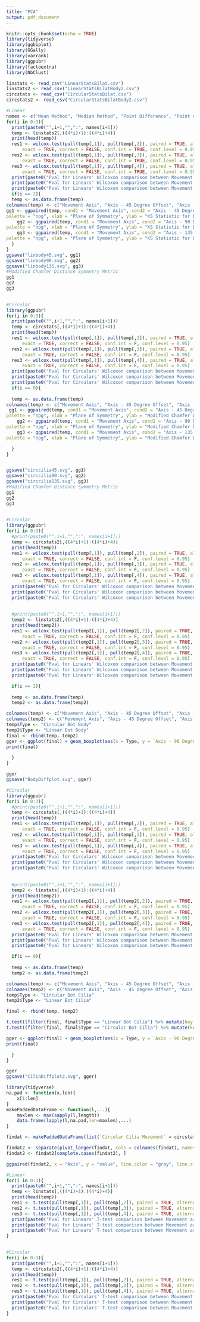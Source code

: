 ```yaml
---
title: "PCA"
output: pdf_document
---
```


```r
knitr::opts_chunk$set(echo = TRUE)
library(tidyverse)
library(ggbiplot)
library(GGally)
library(varrank)
library(ggpubr)
library(factoextra)
library(NbClust)
```

```r
linstats <- read_csv("LinearStatsBilat.csv")
linstats2 <- read_csv("LinearStatsBilatBody2.csv")
circstats <- read_csv("CircularStatsBilat.csv")
circstats2 <- read_csv("CircularStatsBilatBody2.csv")
```

```r
#Linear
names <- c("Mean Method", "Median Method", "Point Difference", "Point difference over total points")
for(i in 0:3){
  print(paste0("",i+1,"",":", names[i+1]))
  temp <- linstats2[,((4*i)+1):((4*i)+4)]
  print(head(temp))
  res1 <- wilcox.test(pull(temp[,1]), pull(temp[,2]), paired = TRUE, alternative = "less", mu = 0.0, 
      exact = TRUE, correct = FALSE, conf.int = TRUE, conf.level = 0.95)
  res2 <- wilcox.test(pull(temp[,1]), pull(temp[,3]), paired = TRUE, alternative = "less", mu = 0.0, 
      exact = TRUE, correct = FALSE, conf.int = TRUE, conf.level = 0.95)
  res3 <- wilcox.test(pull(temp[,1]), pull(temp[,4]), paired = TRUE, alternative = "less", mu = 0.0, 
      exact = TRUE, correct = FALSE, conf.int = TRUE, conf.level = 0.95)
  print(paste0("Pval for Linears' Wilcoxon comparison between Movement axis and 45 degree: ",res1$p.value))
  print(paste0("Pval for Linears' Wilcoxon comparison between Movement axis and 90 degree: ",res2$p.value))
  print(paste0("Pval for Linears' Wilcoxon comparison between Movement axis and 135 degree: ",res3$p.value))
  if(i == 2){
  temp <- as.data.frame(temp)
colnames(temp) <- c("Movement Axis", "Axis - 45 Degree Offset", "Axis - 90 Degree Offset", "Axis - 135 Degree Offset")
gg1 <- ggpaired(temp, cond1 = "Movement Axis", cond2 = "Axis - 45 Degree Offset", color = "condition", line.color = "gray", line.size = 0.4,
palette = "npg", xlab = "Plane of Symmetry", ylab = "KS Statistic for Distance between Body Points and Centre") + stat_compare_means(method = "wilcox.test", paired = TRUE, method.args = list(alternative = "greater"), label.x.npc = "right", vjust = 1.5)
    gg2 <- ggpaired(temp, cond1 = "Movement Axis", cond2 = "Axis - 90 Degree Offset", color = "condition", line.color = "gray", line.size = 0.4,
palette = "npg", xlab = "Plane of Symmetry", ylab = "KS Statistic for Distance between Body Points and Centre") + stat_compare_means(method = "wilcox.test", paired = TRUE, method.args = list(alternative = "greater"), label.x.npc = "right", vjust = 1.5)
    gg3 <- ggpaired(temp, cond1 = "Movement Axis", cond2 = "Axis - 135 Degree Offset", color = "condition", line.color = "gray", line.size = 0.4,
palette = "npg", xlab = "Plane of Symmetry", ylab = "KS Statistic for Distance between Body Points and Centre") + stat_compare_means(method = "wilcox.test", paired = TRUE, method.args = list(alternative = "greater"), label.x.npc = "right", vjust = 1.5)
  }
}
ggsave("linbody45.svg", gg1)
ggsave("linbody90.svg", gg2)
ggsave("linbody135.svg", gg3)
#Modified Chamfer Distance Symmetry Metric
gg1
gg2
gg3
  
```

```r
#Circular
library(ggpubr)
for(i in 0:3){
  print(paste0("",i+1,"",":", names[i+1]))
  temp <- circstats[,((4*i)+1):((4*i)+4)]
  print(head(temp))
  res1 <- wilcox.test(pull(temp[,1]), pull(temp[,2]), paired = TRUE, alternative = "greater", mu = 0.0, 
      exact = TRUE, correct = FALSE, conf.int = F, conf.level = 0.95)
  res2 <- wilcox.test(pull(temp[,1]), pull(temp[,3]), paired = TRUE, alternative = "greater", mu = 0.0, 
      exact = TRUE, correct = FALSE, conf.int = F, conf.level = 0.95)
  res3 <- wilcox.test(pull(temp[,1]), pull(temp[,4]), paired = TRUE, alternative = "greater", mu = 0.0, 
      exact = TRUE, correct = FALSE, conf.int = F, conf.level = 0.95)
  print(paste0("Pval for Circulars' Wilcoxon comparison between Movement axis and 45 degree: ",res1$p.value))
  print(paste0("Pval for Circulars' Wilcoxon comparison between Movement axis and 90 degree: ",res2$p.value))
  print(paste0("Pval for Circulars' Wilcoxon comparison between Movement axis and 135 degree: ",res3$p.value))
  if(i == 0){
  
  temp <- as.data.frame(temp)
colnames(temp) <- c("Movement Axis", "Axis - 45 Degree Offset", "Axis - 90 Degree Offset", "Axis - 135 Degree Offset")
 gg1 <- ggpaired(temp, cond1 = "Movement Axis", cond2 = "Axis - 45 Degree Offset", color = "condition", line.color = "gray", line.size = 0.4,
palette = "npg", xlab = "Plane of Symmetry", ylab = "Modified Chamfer Distance Symmetry Metric") + stat_compare_means(method = "wilcox.test", paired = TRUE, method.args = list(alternative = "less"), label.x.npc = "right", vjust = 2)
    gg2 <- ggpaired(temp, cond1 = "Movement Axis", cond2 = "Axis - 90 Degree Offset", color = "condition", line.color = "gray", line.size = 0.4,
palette = "npg", xlab = "Plane of Symmetry", ylab = "Modified Chamfer Distance Symmetry Metric") + stat_compare_means(method = "wilcox.test", paired = TRUE, method.args = list(alternative = "less"), label.x.npc = "right", vjust = 1.5)
    gg3 <- ggpaired(temp, cond1 = "Movement Axis", cond2 = "Axis - 135 Degree Offset", color = "condition", line.color = "gray", line.size = 0.4,
palette = "npg", xlab = "Plane of Symmetry", ylab = "Modified Chamfer Distance Symmetry Metric") + stat_compare_means(method = "wilcox.test", paired = TRUE, method.args = list(alternative = "less"), label.x.npc = "right", vjust = 3)

  }
}


ggsave("circcilia45.svg", gg1)
ggsave("circcilia90.svg", gg2)
ggsave("circcilia135.svg", gg3)
#Modified Chamfer Distance Symmetry Metric
gg1
gg2
gg3
  
```


```r
#Circular
library(ggpubr)
for(i in 0:3){
  #print(paste0("",i+1,"",":", names[i+1]))
  temp <- circstats2[,((4*i)+1):((4*i)+4)]
  print(head(temp))
  res1 <- wilcox.test(pull(temp[,1]), pull(temp[,2]), paired = TRUE, alternative = "greater", mu = 0.0, 
      exact = TRUE, correct = FALSE, conf.int = F, conf.level = 0.95)
  res2 <- wilcox.test(pull(temp[,1]), pull(temp[,3]), paired = TRUE, alternative = "greater", mu = 0.0, 
      exact = TRUE, correct = FALSE, conf.int = F, conf.level = 0.95)
  res3 <- wilcox.test(pull(temp[,1]), pull(temp[,4]), paired = TRUE, alternative = "greater", mu = 0.0, 
      exact = TRUE, correct = FALSE, conf.int = F, conf.level = 0.95)
  print(paste0("Pval for Circulars' Wilcoxon comparison between Movement axis and 45 degree: ",res1$p.value))
  print(paste0("Pval for Circulars' Wilcoxon comparison between Movement axis and 90 degree: ",res2$p.value))
  print(paste0("Pval for Circulars' Wilcoxon comparison between Movement axis and 135 degree: ",res3$p.value))
  
  
  #print(paste0("",i+1,"",":", names[i+1]))
  temp2 <- linstats2[,((4*i)+1):((4*i)+4)]
  print(head(temp2))
  res1 <- wilcox.test(pull(temp2[,1]), pull(temp2[,2]), paired = TRUE, alternative = "less", mu = 0.0, 
      exact = TRUE, correct = FALSE, conf.int = F, conf.level = 0.95)
  res2 <- wilcox.test(pull(temp2[,1]), pull(temp2[,3]), paired = TRUE, alternative = "less", mu = 0.0, 
      exact = TRUE, correct = FALSE, conf.int = F, conf.level = 0.95)
  res3 <- wilcox.test(pull(temp2[,1]), pull(temp2[,4]), paired = TRUE, alternative = "less", mu = 0.0, 
      exact = TRUE, correct = FALSE, conf.int = F, conf.level = 0.95)
  print(paste0("Pval for Linears' Wilcoxon comparison between Movement axis and 45 degree: ",res1$p.value))
  print(paste0("Pval for Linears' Wilcoxon comparison between Movement axis and 90 degree: ",res2$p.value))
  print(paste0("Pval for Linears' Wilcoxon comparison between Movement axis and 135 degree: ",res3$p.value))

  if(i == 2){
  
  temp <- as.data.frame(temp)
  temp2 <- as.data.frame(temp2)

colnames(temp) <- c("Movement Axis", "Axis - 45 Degree Offset", "Axis - 90 Degree Offset", "Axis - 135 Degree Offset")
colnames(temp2) <- c("Movement Axis", "Axis - 45 Degree Offset", "Axis - 90 Degree Offset", "Axis - 135 Degree Offset")
temp$Type <- "Circular Bot Body"
temp2$Type <- "Linear Bot Body"
final <- rbind(temp, temp2)
gger <- ggplot(final) + geom_boxplot(aes(x = Type, y = `Axis - 90 Degree Offset`-`Movement Axis`, fill = Type)) + ylab("Change in Asymmetry between 90 Degree Offset and Movement Axes") + annotate(geom="text", x=1, y=0.5, label="p = 0.94")+ annotate(geom="text", x=2, y=0.5, label="p = 0.88")
print(final)

  }
}

gger
ggsave("BodyDiffplot.svg", gger)
```

```r
#Circular
library(ggpubr)
for(i in 0:3){
  #print(paste0("",i+1,"",":", names[i+1]))
  temp <- circstats[,((4*i)+1):((4*i)+4)]
  print(head(temp))
  res1 <- wilcox.test(pull(temp[,1]), pull(temp[,2]), paired = TRUE, alternative = "greater", mu = 0.0, 
      exact = TRUE, correct = FALSE, conf.int = F, conf.level = 0.95)
  res2 <- wilcox.test(pull(temp[,1]), pull(temp[,3]), paired = TRUE, alternative = "greater", mu = 0.0, 
      exact = TRUE, correct = FALSE, conf.int = F, conf.level = 0.95)
  res3 <- wilcox.test(pull(temp[,1]), pull(temp[,4]), paired = TRUE, alternative = "greater", mu = 0.0, 
      exact = TRUE, correct = FALSE, conf.int = F, conf.level = 0.95)
  print(paste0("Pval for Circulars' Wilcoxon comparison between Movement axis and 45 degree: ",res1$p.value))
  print(paste0("Pval for Circulars' Wilcoxon comparison between Movement axis and 90 degree: ",res2$p.value))
  print(paste0("Pval for Circulars' Wilcoxon comparison between Movement axis and 135 degree: ",res3$p.value))
  
  
  #print(paste0("",i+1,"",":", names[i+1]))
  temp2 <- linstats[,((4*i)+1):((4*i)+4)]
  print(head(temp2))
  res1 <- wilcox.test(pull(temp2[,1]), pull(temp2[,2]), paired = TRUE, alternative = "less", mu = 0.0, 
      exact = TRUE, correct = FALSE, conf.int = F, conf.level = 0.95)
  res2 <- wilcox.test(pull(temp2[,1]), pull(temp2[,3]), paired = TRUE, alternative = "less", mu = 0.0, 
      exact = TRUE, correct = FALSE, conf.int = F, conf.level = 0.95)
  res3 <- wilcox.test(pull(temp2[,1]), pull(temp2[,4]), paired = TRUE, alternative = "less", mu = 0.0, 
      exact = TRUE, correct = FALSE, conf.int = F, conf.level = 0.95)
  print(paste0("Pval for Linears' Wilcoxon comparison between Movement axis and 45 degree: ",res1$p.value))
  print(paste0("Pval for Linears' Wilcoxon comparison between Movement axis and 90 degree: ",res2$p.value))
  print(paste0("Pval for Linears' Wilcoxon comparison between Movement axis and 135 degree: ",res3$p.value))

  if(i == 0){
  
  temp <- as.data.frame(temp)
  temp2 <- as.data.frame(temp2)

colnames(temp) <- c("Movement Axis", "Axis - 45 Degree Offset", "Axis - 90 Degree Offset", "Axis - 135 Degree Offset")
colnames(temp2) <- c("Movement Axis", "Axis - 45 Degree Offset", "Axis - 90 Degree Offset", "Axis - 135 Degree Offset")
temp$Type <- "Circular Bot Cilia"
temp2$Type <- "Linear Bot Cilia"

final <- rbind(temp, temp2)

t.test((filter(final, final$Type == "Linear Bot Cilia") %>% mutate(key = `Axis - 90 Degree Offset`-`Movement Axis`))$key)
t.test((filter(final, final$Type == "Circular Bot Cilia") %>% mutate(key = `Axis - 90 Degree Offset`-`Movement Axis`))$key)

gger <- ggplot(final) + geom_boxplot(aes(x = Type, y = `Axis - 90 Degree Offset`-`Movement Axis`, fill = Type)) + ylab("Change in Asymmetry between 90 Degree Offset and Movement Axes") + annotate(geom="text", x=1, y=6, label="p = 0.0482")+ annotate(geom="text", x=2, y=6, label="p = 0.1116")
print(final)

  }
}

gger
ggsave("CiliaDiffplot2.svg", gger)
```

```r
library(tidyverse)
na.pad <- function(x,len){
    x[1:len]
}
makePaddedDataFrame <- function(l,...){
    maxlen <- max(sapply(l,length))
    data.frame(lapply(l,na.pad,len=maxlen),...)
}

findat <- makePaddedDataFrame(list(`Circular Cilia Movement` = circstats$CircMean1, `Circular Cilia Perpendicular` = circstats$`CircMean 3`, `Linear Cilia Movement` = linstats$LinMean1, `Linear Cilia Perpendicular` = linstats$LinMean3, `Circular Body Movement` = circstats2$CircMean1, `Circular Body Perpendicular` = circstats2$`CircMean 3`, `Linear Body Movement` = linstats2$CircMean1, `Linear Body Perpendicular` = linstats2$`CircMean 3`))

findat2 <- separate(pivot_longer(findat, cols = colnames(findat), names_to = "Key"), Key, c("Behavior", "Morphology", "Axis"),  extra = "merge")
findat2 <- findat2[complete.cases(findat2), ]

ggpaired(findat2, x = "Axis", y = "value", line.color = "gray", line.size = 0.4, facet.by = c("Behavior", "Morphology"), palette = "npg") + stat_compare_means(method = "wilcox.test", paired = TRUE, method.args = list(alternative = "greater"), label.x.npc = "center", vjust = 2)
```


```r
#Linear
for(i in 0:3){
  print(paste0("",i+1,"",":", names[i+1]))
  temp <- linstats[,((4*i)+1):((4*i)+4)]
  print(head(temp))
  res1 <- t.test(pull(temp[,1]), pull(temp[,2]), paired = TRUE, alternative = "less", mu = 0.0, var.equal = FALSE, conf.level = 0.95)
  res2 <- t.test(pull(temp[,1]), pull(temp[,3]), paired = TRUE, alternative = "less", mu = 0.0, var.equal = FALSE, conf.level = 0.95)
  res3 <- t.test(pull(temp[,1]), pull(temp[,4]), paired = TRUE, alternative = "less", mu = 0.0, var.equal = FALSE, conf.level = 0.95)
  print(paste0("Pval for Linears' T-test comparison between Movement axis and 45 degree: ",res1$p.value))
  print(paste0("Pval for Linears' T-test comparison between Movement axis and 90 degree: ",res2$p.value))
  print(paste0("Pval for Linears' T-test comparison between Movement axis and 135 degree: ",res3$p.value))
}
  
```

```r
#Circular
for(i in 0:3){
  print(paste0("",i+1,"",":", names[i+1]))
  temp <- circstats2[,((4*i)+1):((4*i)+4)]
  print(head(temp))
  res1 <- t.test(pull(temp[,1]), pull(temp[,2]), paired = TRUE, alternative = "greater", mu = 0.0, var.equal = FALSE, conf.level = 0.95)
  res2 <- t.test(pull(temp[,1]), pull(temp[,3]), paired = TRUE, alternative = "greater", mu = 0.0, var.equal = FALSE, conf.level = 0.95)
  res3 <- t.test(pull(temp[,1]), pull(temp[,4]), paired = TRUE, alternative = "greater", mu = 0.0, var.equal = FALSE, conf.level = 0.95)
  print(paste0("Pval for Circulars' T-test comparison between Movement axis and 45 degree: ",res1$p.value))
  print(paste0("Pval for Circulars' T-test comparison between Movement axis and 90 degree: ",res2$p.value))
  print(paste0("Pval for Circulars' T-test comparison between Movement axis and 135 degree: ",res3$p.value))
}
  
```














